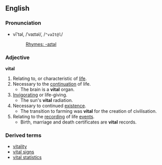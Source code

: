 ==English==
===Pronunciation===
*vī'təl, /ˈvaɪtəl/, /<tt>"vaIt@l</tt>/
*:[[Rhymes:English:-aɪtəl|Rhymes: -aɪtəl]]

===Adjective===
'''vital'''

#Relating to, or characteristic of [[life]].
#Necessary to the [[continuation]] of life.
#* The brain is a '''vital''' organ.
#[[Invigorating]] or life-giving.
#* The sun's '''vital''' radiation.
#Necessary to continued [[existence]].
#* The transition to farming was '''vital''' for the creation of civilisation.
#Relating to the [[record]]ing of life [[event]]s.
#* Birth, marriage and death certificates are '''vital''' records.

===Derived terms===
*[[vitality]]
*[[vital sign]]s
*[[vital statistics]]